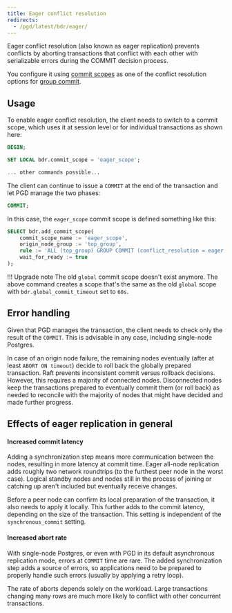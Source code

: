 ```yaml
---
title: Eager conflict resolution
redirects:
  - /pgd/latest/bdr/eager/
---
```


Eager conflict resolution (also known as eager replication) prevents conflicts by aborting transactions that conflict with each other with serializable errors during the COMMIT decision process.

You configure it using [commit scopes](../durability/commit-scopes) as one of the conflict resolution options for [group commit](../durability/group-commit).

## Usage

To enable eager conflict resolution, the client needs to switch to a commit scope, which uses it at session level or for individual transactions as shown here:

```sql
BEGIN;

SET LOCAL bdr.commit_scope = 'eager_scope';

... other commands possible...
```

The client can continue to issue a `COMMIT` at the end of the transaction and let PGD manage the two phases:

```sql
COMMIT;
```

In this case, the `eager_scope` commit scope is defined something like this:

```sql
SELECT bdr.add_commit_scope(
    commit_scope_name := 'eager_scope',
    origin_node_group := 'top_group',
    rule := 'ALL (top_group) GROUP COMMIT (conflict_resolution = eager, commit_decision = raft) ABORT ON (timeout = 60s)',
    wait_for_ready := true
);
```

!!! Upgrade note
    The old `global` commit scope doesn't exist anymore. The above command creates a scope that's the same as the old `global` scope with `bdr.global_commit_timeout` set to `60s`.

## Error handling

Given that PGD manages the transaction, the client needs to check only the result of the `COMMIT`. This is advisable in any case, including single-node Postgres.

In case of an origin node failure, the remaining nodes eventually (after at least `ABORT ON timeout`) decide to roll back the globally prepared transaction. Raft prevents inconsistent commit versus rollback decisions. However, this requires a majority of connected nodes. Disconnected nodes keep the transactions prepared to eventually commit them (or roll back) as needed to reconcile with the majority of nodes that might have decided and made further progress.

## Effects of eager replication in general

#### Increased commit latency

Adding a synchronization step means more communication between the nodes, resulting in more latency at commit time. Eager all-node replication adds roughly two network roundtrips (to the furthest peer node in the worst case). Logical standby nodes and nodes still in the process of joining or catching up aren't included but eventually receive changes.

Before a peer node can confirm its local preparation of the transaction, it also needs to apply it locally. This further adds to the commit latency, depending on the size of the transaction. This setting is independent of the `synchronous_commit` setting.

#### Increased abort rate

With single-node Postgres, or even with PGD in its default asynchronous replication mode, errors at `COMMIT` time are rare. The added synchronization step adds a source of errors, so applications need to
be prepared to properly handle such errors (usually by applying a retry loop).

The rate of aborts depends solely on the workload. Large transactions changing many rows are much more likely to conflict with other concurrent transactions.
